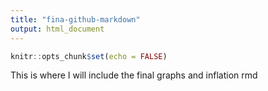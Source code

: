 ```yaml
---
title: "fina-github-markdown"
output: html_document
---
```


```r
knitr::opts_chunk$set(echo = FALSE)
```

This is where I will include the final graphs and inflation rmd
